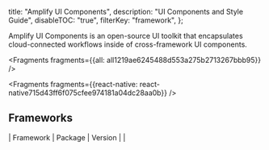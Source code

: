  title: "Amplify UI Components",
  description: "UI Components and Style Guide",
  disableTOC: "true",
  filterKey: "framework",
};



Amplify UI Components is an open-source UI toolkit that encapsulates cloud-connected workflows inside of cross-framework UI components.




<Fragments fragments={{all: all1219ae6245488d553a275b2713267bbb95}} />



<Fragments fragments={{react-native: react-native715d43ff6f075cfee974181a04dc28aa0b}} />

## Frameworks

| Framework          | Package                                                                                  | Version                                                                                                                                        |
| 